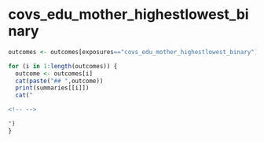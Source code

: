 
# covs_edu_mother_highestlowest_binary
```r
outcomes <- outcomes[exposures=="covs_edu_mother_highestlowest_binary"]

for (i in 1:length(outcomes)) {
  outcome <- outcomes[i]
  cat(paste("## ",outcome))
  print(summaries[[i]])
  cat("

<!-- -->

")
}

```

